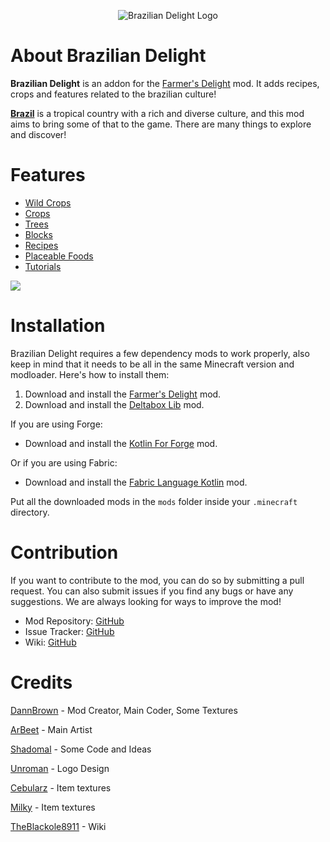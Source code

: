 <p align="center">
  <img src="https://media.forgecdn.net/attachments/956/979/brazilian-delight.png"
  alt="Brazilian Delight Logo"
   />
</p>

# About Brazilian Delight
**Brazilian Delight** is an addon for the [Farmer's Delight](https://modrinth.com/mod/farmers-delight) mod. It adds recipes, crops and features related to the brazilian culture!

**[Brazil](https://en.wikipedia.org/wiki/Brazil)** is a tropical country with a rich and diverse culture, and this mod aims to bring some of that to the game. There are many things to explore and discover!
<br/>


# Features

- [Wild Crops](https://moddedmc.wiki/en/project/braziliandelight/docs/wild_crops)
- [Crops](https://moddedmc.wiki/en/project/braziliandelight/docs/crops/beans)
- [Trees](https://moddedmc.wiki/en/project/braziliandelight/docs/trees/acai)
- [Blocks](https://moddedmc.wiki/en/project/braziliandelight/docs/blocks/crates_N_bags)
- [Recipes](https://moddedmc.wiki/en/project/braziliandelight/docs/recipes/acai)
- [Placeable Foods](https://moddedmc.wiki/en/project/braziliandelight/docs/placeable_foods/carrot_cake)
- [Tutorials](https://moddedmc.wiki/en/project/braziliandelight/docs/tutorials/minas_cheese)

<img src="https://media.forgecdn.net/attachments/956/984/java_2024-08-30-21-38-38-2x.jpg"/>

# Installation

Brazilian Delight requires a few dependency mods to work properly, also keep in mind that it needs to be all in the same Minecraft version and modloader. Here's how to install them:

1. Download and install the [Farmer's Delight](https://modrinth.com/mod/farmers-delight) mod.
2. Download and install the [Deltabox Lib](https://modrinth.com/mod/deltaboxlib) mod.

If you are using Forge:
- Download and install the [Kotlin For Forge](https://modrinth.com/mod/kotlin-for-forge) mod.

Or if you are using Fabric:
- Download and install the [Fabric Language Kotlin](https://modrinth.com/mod/fabric-language-kotlin) mod.

Put all the downloaded mods in the `mods` folder inside your `.minecraft` directory.

# Contribution

If you want to contribute to the mod, you can do so by submitting a pull request. You can also submit issues if you find any bugs or have any suggestions. We are always looking for ways to improve the mod!
- Mod Repository: [GitHub](https://github.com/danbrown/braziliandelight)
- Issue Tracker: [GitHub](https://github.com/danbrown/deltaboxissues)
- Wiki: [GitHub](https://github.com/danbrown/deltaboxwiki)

# Credits
[DannBrown](https://x.com/deltaboxlabs) - Mod Creator, Main Coder, Some Textures

[ArBeet](https://x.com/ArBeeeet) - Main Artist

[Shadomal](https://github.com/vitorsantosb) - Some Code and Ideas

[Unroman](https://github.com/unroman) - Logo Design

[Cebularz](https://www.curseforge.com/members/cebularz_/projects) - Item textures

[Milky](https://x.com/Milk_Furr) - Item textures

[TheBlackole8911](https://github.com/TheBlackole8911) - Wiki